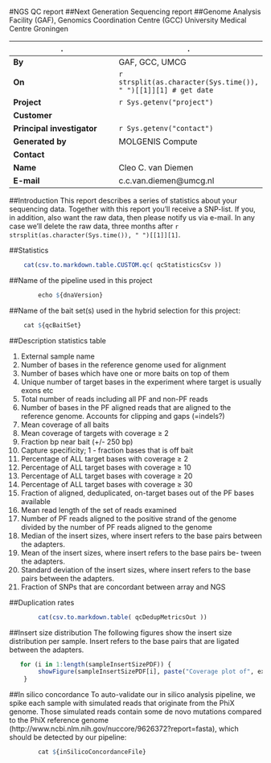 #NGS QC report
##Next Generation Sequencing report
##Genome Analysis Facility (GAF), Genomics Coordination Centre (GCC) University Medical Centre Groningen


.|.
---|---
**By** | GAF, GCC, UMCG
**On** | `r strsplit(as.character(Sys.time()), " ")[[1]][1] # get date`
**Project** | `r Sys.getenv("project")`
**Customer**|
**Principal investigator**| `r Sys.getenv("contact")`
**Generated by** | MOLGENIS Compute
**Contact**|
**Name**|Cleo C. van Diemen
**E-mail**|c.c.van.diemen@umcg.nl


##Introduction
This report describes a series of statistics about your sequencing data. Together with this report you’ll receive a SNP-list. 
If you, in addition, also want the raw data, then please notify us via e-mail. In any case we’ll delete the raw data, three months 
after `r strsplit(as.character(Sys.time()), " ")[[1]][1]`.


##Statistics
```r
	cat(csv.to.markdown.table.CUSTOM.qc( qcStatisticsCsv ))
```

##Name of the pipeline used in this project
```r
        echo ${dnaVersion}
```


##Name of the bait set(s) used in the hybrid selection for this project:
```r
	cat ${qcBaitSet}
```


##Description statistics table

1.	External sample name
2.	Number of bases in the reference genome used for alignment 
3.	Number of bases which have one or more baits on top of them 
4.	Unique number of target bases in the experiment where target is usually exons etc
5.	Total number of reads including all PF and non-PF reads
6.	Number of bases in the PF aligned reads that are aligned to the reference genome. Accounts for clipping and gaps (=indels?) 
7.	Mean coverage of all baits
8.	Mean coverage of targets with coverage ≥ 2
9.	Fraction bp near bait (+/- 250 bp)
10.	Capture specificity; 1 - fraction bases that is off bait
11.	Percentage of ALL target bases with coverage ≥ 2
12.	Percentage of ALL target bases with coverage ≥ 10
13.	Percentage of ALL target bases with coverage ≥ 20
14.	Percentage of ALL target bases with coverage ≥ 30
15.	Fraction of aligned, deduplicated, on-target bases out of the PF bases available
16.	Mean read length of the set of reads examined
17.	Number of PF reads aligned to the positive strand of the genome divided by the number of PF reads aligned to the genome
18.	Median of the insert sizes, where insert refers to the base pairs between the adapters.
19.	Mean of the insert sizes, where insert refers to the base pairs be- tween the adapters.
20.	Standard deviation of the insert sizes, where insert refers to the base pairs between the adapters.
21.	Fraction of SNPs that are concordant between array and NGS


##Duplication rates
```r
        cat(csv.to.markdown.table( qcDedupMetricsOut ))
```

##Insert size distribution
The following figures show the insert size distribution per sample. Insert refers to the base pairs that are ligated between the adapters.
```r
   for (i in 1:length(sampleInsertSizePDF)) {
        showFigure(sampleInsertSizePDF[i], paste("Coverage plot of", externalSampleID[i]))
    }
```
##In silico concordance
To auto-validate our in silico analysis pipeline, we spike each sample with simulated reads that originate from the PhiX genome. Those simulated reads contain some 
de novo mutations compared to the PhiX reference genome (http://www.ncbi.nlm.nih.gov/nuccore/9626372?report=fasta), which should be detected by our pipeline:
```r
        cat ${inSilicoConcordanceFile}
```
